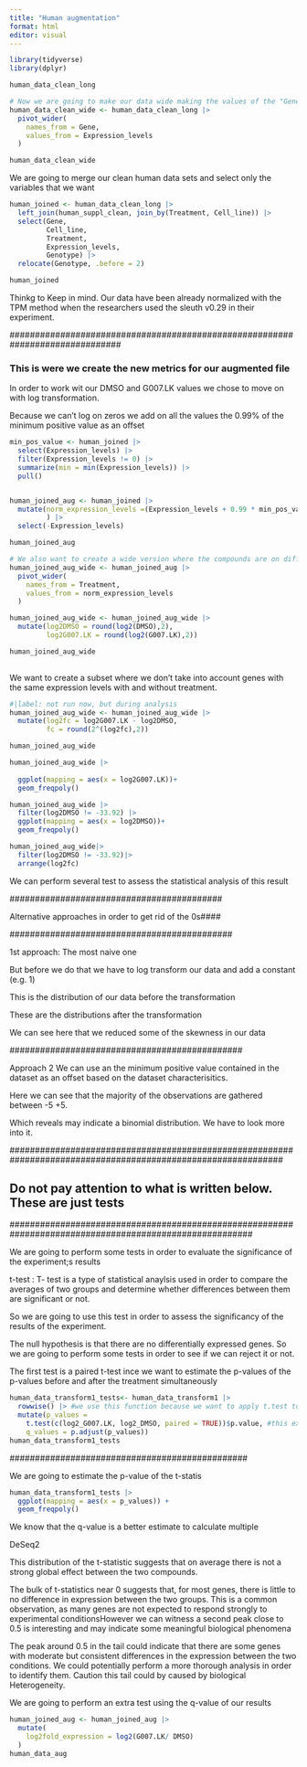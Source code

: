 ```yaml
---
title: "Human augmentation"
format: html
editor: visual
---
```


```r
library(tidyverse)
library(dplyr)
```

```r
human_data_clean_long
```

```r
# Now we are going to make our data wide making the values of the "Genes" our variables  since we want to see how are they affected by the compound G007.LK
human_data_clean_wide <- human_data_clean_long |> 
  pivot_wider(
    names_from = Gene,
    values_from = Expression_levels
  )

human_data_clean_wide
```

We are going to merge our clean human data sets and select only the variables that we want

```r
human_joined <- human_data_clean_long |> 
  left_join(human_suppl_clean, join_by(Treatment, Cell_line)) |>
  select(Gene,
         Cell_line,
         Treatment,
         Expression_levels,
         Genotype) |>
  relocate(Genotype, .before = 2)

human_joined
```

Thinkg to Keep in mind. Our data have been already normalized with the TPM method when the researchers used the sleuth v0.29 in their experiment.

\##############################################################################

### This is were we create the new metrics for our augmented file

In order to work wit our DMSO and G007.LK values we chose to move on with log transformation.

Because we can't log on zeros we add on all the values the 0.99% of the minimum positive value as an offset

```r
min_pos_value <- human_joined |>
  select(Expression_levels) |>
  filter(Expression_levels != 0) |>
  summarize(min = min(Expression_levels)) |>
  pull()


human_joined_aug <- human_joined |> 
  mutate(norm_expression_levels =(Expression_levels + 0.99 * min_pos_value) 
         ) |> 
  select(-Expression_levels)

human_joined_aug
```

```r
# We also want to create a wide version where the compounds are on different columns
human_joined_aug_wide <- human_joined_aug |> 
  pivot_wider(
    names_from = Treatment,
    values_from = norm_expression_levels
  )

human_joined_aug_wide <- human_joined_aug_wide |> 
  mutate(log2DMSO = round(log2(DMSO),2),
         log2G007.LK = round(log2(G007.LK),2))

human_joined_aug_wide
  

```

We want to create a subset where we don't take into account genes with the same expression levels with and without treatment.

```r
#|label: not run now, but during analysis
human_joined_aug_wide <- human_joined_aug_wide |>
  mutate(log2fc = log2G007.LK - log2DMSO,
         fc = round(2^(log2fc),2))

human_joined_aug_wide
```

```r
human_joined_aug_wide |> 
  
  ggplot(mapping = aes(x = log2G007.LK))+
  geom_freqpoly()
```

```r
human_joined_aug_wide |> 
  filter(log2DMSO != -33.92) |>
  ggplot(mapping = aes(x = log2DMSO))+
  geom_freqpoly()

human_joined_aug_wide|>
  filter(log2DMSO != -33.92)|>
  arrange(log2fc)

```

We can perform several test to assess the statistical analysis of this result

\##########################################

Alternative approaches in order to get rid of the 0s####

\############################################

1st approach: The most naive one

But before we do that we have to log transform our data and add a constant (e.g. 1)

This is the distribution of our data before the transformation

These are the distributions after the transformation

We can see here that we reduced some of the skewness in our data

\##############################################

Approach 2 We can use an the minimum positive value contained in the dataset as an offset based on the dataset characterisitics.

Here we can see that the majority of the observations are gathered between -5 +5.

Which reveals may indicate a binomial distribution. We have to look more into it.

\##############################################################################################################

## Do not pay attention to what is written below. These are just tests

\########################################################################################################

We are going to perform some tests in order to evaluate the significance of the experiment;s results

t-test : T- test is a type of statistical anaylsis used in order to compare the averages of two groups and determine whether differences between them are significant or not.

So we are going to use this test in order to assess the significancy of the results of the experiment.

The null hypothesis is that there are no differentially expressed genes. So we are going to perform some tests in order to see if we can reject it or not.

The first test is a paired t-test ince we want to estimate the p-values of the p-values before and after the treatment simultaneously

```r
human_data_transform1_tests<- human_data_transform1 |> 
  rowwise() |> #we use this function because we want to apply t.test to every one of our observations and get the p.value of each observation
  mutate(p_values = 
    t.test(c(log2_G007.LK, log2_DMSO, paired = TRUE))$p.value, #this extracts the pvalues of the ttest (t.test(c(treatment, control))$p.value) those are the raw p_values
    q_values = p.adjust(p_values))
human_data_transform1_tests
```

\###############################################

We are going to estimate the p-value of the t-statis

```r
human_data_transform1_tests |> 
  ggplot(mapping = aes(x = p_values)) +
  geom_freqpoly()
```

We know that the q-value is a better estimate to calculate multiple

DeSeq2

This distribution of the t-statistic suggests that on average there is not a strong global effect between the two compounds.

The bulk of t-statistics near 0 suggests that, for most genes, there is little to no difference in expression between the two groups. This is a common observation, as many genes are not expected to respond strongly to experimental conditionsHowever we can witness a second peak close to 0.5 is interesting and may indicate some meaningful biological phenomena

The peak around 0.5 in the tail could indicate that there are some genes with moderate but consistent differences in the expression between the two conditions. We could potentially perform a more thorough analysis in order to identify them. Caution this tail could by caused by biological Heterogeneity.

We are going to perform an extra test using the q-value of our results

```r
human_joined_aug <- human_joined_aug |> 
  mutate(
    log2fold_expression = log2(G007.LK/ DMSO)
  )
human_data_aug
```
